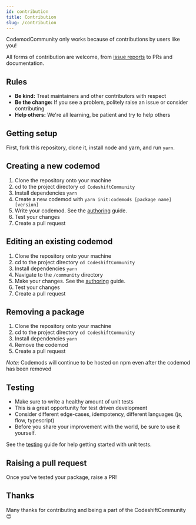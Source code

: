 ```yaml
---
id: contribution
title: Contribution
slug: /contribution
---
```


CodemodCommunity only works because of contributions by users like you!

All forms of contribution are welcome, from [issue reports](https://github.com/CodeshiftCommunity/CodeshiftCommunity/issues/new/choose) to PRs and documentation.

## Rules

- **Be kind:** Treat maintainers and other contributors with respect
- **Be the change:** If you see a problem, politely raise an issue or consider contributing
- **Help others:** We're all learning, be patient and try to help others

## Getting setup

First, fork this repository, clone it, install node and yarn, and run `yarn`.

## Creating a new codemod

1. Clone the repository onto your machine
2. cd to the project directory `cd CodeshiftCommunity`
3. Install dependencies `yarn`
4. Create a new codemod with `yarn init:codemods [package name] [version]`
5. Write your codemod. See the [authoring](authoring) guide.
6. Test your changes
7. Create a pull request

## Editing an existing codemod

1. Clone the repository onto your machine
2. cd to the project directory `cd CodeshiftCommunity`
3. Install dependencies `yarn`
4. Navigate to the `/community` directory
5. Make your changes. See the [authoring](authoring) guide.
6. Test your changes
7. Create a pull request

## Removing a package

1. Clone the repository onto your machine
2. cd to the project directory `cd CodeshiftCommunity`
3. Install dependencies `yarn`
4. Remove the codemod
5. Create a pull request

_Note:_ Codemods will continue to be hosted on npm even after the codemod has been removed

## Testing

- Make sure to write a healthy amount of unit tests
- This is a great opportunity for test driven development
- Consider different edge-cases, idempotency, different languages (js, flow, typescript)
- Before you share your improvement with the world, be sure to use it yourself.

See the [testing](testing) guide for help getting started with unit tests.

## Raising a pull request

Once you've tested your package, raise a PR!

## Thanks

Many thanks for contributing and being a part of the CodeshiftCommunity 😍
